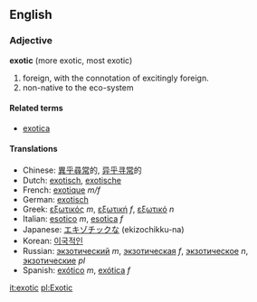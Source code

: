 ==English==
===Adjective===
'''exotic''' (more exotic, most exotic)

# foreign, with the connotation of excitingly foreign.
# non-native to the eco-system

====Related terms====
*[[exotica]]

====Translations====
*Chinese: [[異乎尋常]]的, [[异乎寻常]]的
*Dutch: [[exotisch]], [[exotische]]
*French: [[exotique]] ''m/f''
*German: [[exotisch]]
*Greek: [[εξωτικός]] ''m'', [[εξωτική]] ''f'', [[εξωτικό]] ''n''
*Italian: [[esotico]] ''m'', [[esotica]] ''f''
*Japanese: [[エキゾチック]]な (ekizochikku-na)
*Korean: [[이국적인]]
*Russian: [[экзотический]] ''m'', [[экзотическая]] ''f'', [[экзотическое]] ''n'', [[экзотические]] ''pl''
*Spanish: [[exótico]] ''m'', [[exótica]] ''f''

[[it:exotic]]
[[pl:Exotic]]